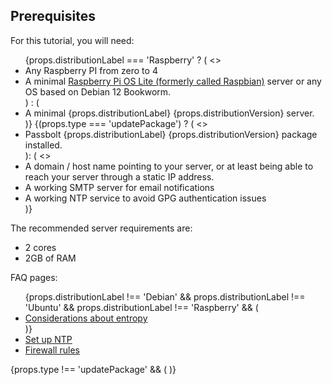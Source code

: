 
 ## Prerequisites

<div>
    For this tutorial, you will need:
    <ul>
        {props.distributionLabel === 'Raspberry' ? (
            <>
                <li>Any Raspberry PI from zero to 4</li>
                <li>A minimal <a href="https://www.raspberrypi.com/software/operating-systems/">Raspberry Pi OS Lite (formerly called Raspbian)</a> server or any OS based on Debian 12 Bookworm.</li>
            </>
        ) : (
            <li>A minimal {props.distributionLabel} {props.distributionVersion} server.</li>
        )}
        {(props.type === 'updatePackage') ? (
            <>
                <li>Passbolt {props.distributionLabel} {props.distributionVersion} package installed.</li>
            </>
        ): (
            <>
                <li>A domain / host name pointing to your server, or at least being able to reach your server through a static IP address.</li>
                <li>A working SMTP server for email notifications</li>
                <li>A working NTP service to avoid GPG authentication issues</li>
            </>
        )}
    </ul>
</div>



The recommended server requirements are:
- 2 cores
- 2GB of RAM

FAQ pages:

<div>
    <ul>
        {props.distributionLabel !== 'Debian' && props.distributionLabel !== 'Ubuntu' && props.distributionLabel !== 'Raspberry' && (
            <li><a href={"https://help.passbolt.com/faq/hosting/why-haveged-virtual-env"}>Considerations about entropy</a></li>
        )}
    <li><a href={"https://help.passbolt.com/faq/hosting/set-up-ntp"}>Set up NTP</a></li>
    <li><a href={"https://help.passbolt.com/faq/hosting/firewall-rules"}>Firewall rules</a></li>
    </ul>
</div>

{props.type !== 'updatePackage' && (
  <AdmonitionsInstallPrerequisites />
)}
